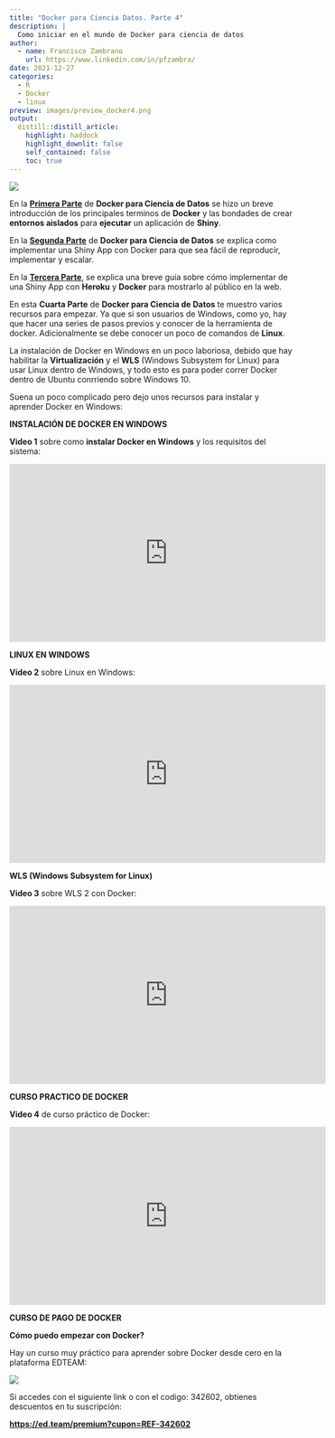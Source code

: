 ```yaml
---
title: "Docker para Ciencia Datos. Parte 4"
description: |
  Como iniciar en el mundo de Docker para ciencia de datos
author:
  - name: Francisco Zambrano
    url: https://www.linkedin.com/in/pfzambra/
date: 2021-12-27
categories:
  - R
  - Docker
  - linux
preview: images/preview_docker4.png
output: 
  distill::distill_article:
    highlight: haddock
    highlight_downlit: false
    self_contained: false
    toc: true
---
```


![](images/preview_docker4.png)

En la [**Primera Parte**](https://francisco-data.netlify.app/posts/2021-12-14-docker-ds-part-1/) de **Docker para Ciencia de Datos** se hizo un breve introducción de los principales terminos de **Docker** y las bondades de crear **entornos aislados** para **ejecutar** un aplicación de **Shiny**.

En la [**Segunda Parte**](https://francisco-data.netlify.app/posts/2021-12-20-dockerizar-shiny/) de **Docker para Ciencia de Datos** se explica como implementar una Shiny App con Docker para que sea fácil de reproducir, implementar y escalar.

En la [**Tercera Parte**](https://francisco-data.netlify.app/posts/2021-12-22-docker-ds-part-3/), se explica una breve guía sobre cómo implementar de una Shiny App con **Heroku** y **Docker** para mostrarlo al público en la web.

En esta **Cuarta Parte** de **Docker para Ciencia de Datos** te muestro varios recursos para empezar. Ya que si son usuarios de Windows, como yo, hay que hacer una series de pasos previos y conocer de la herramienta de docker. Adicionalmente se debe conocer un poco de comandos de **Linux**.

La instalación de Docker en Windows en un poco laboriosa, debido que hay habilitar la **Virtualización** y el **WLS** (Windows Subsystem for Linux) para usar Linux dentro de Windows, y todo esto es para poder correr  Docker dentro de Ubuntu conrriendo sobre Windows 10. 

Suena un poco complicado pero dejo unos recursos para instalar y aprender Docker en Windows:


**INSTALACIÓN DE DOCKER EN WINDOWS**

**Video 1** sobre como **instalar Docker en Windows** y los requisitos del sistema:

<iframe width="560" height="315" src="https://www.youtube.com/embed/dtPWnj5PKRg" title="YouTube video player" frameborder="0" allow="accelerometer; autoplay; clipboard-write; encrypted-media; gyroscope; picture-in-picture" allowfullscreen></iframe>


**LINUX EN WINDOWS**

**Video 2** sobre Linux en Windows:

<iframe width="560" height="315" src="https://www.youtube.com/embed/gm-Kym2iqss" title="YouTube video player" frameborder="0" allow="accelerometer; autoplay; clipboard-write; encrypted-media; gyroscope; picture-in-picture" allowfullscreen></iframe>

**WLS (Windows Subsystem for Linux)**

**Video 3** sobre WLS 2 con Docker:

<iframe width="560" height="315" src="https://www.youtube.com/embed/5RQbdMn04Oc" title="YouTube video player" frameborder="0" allow="accelerometer; autoplay; clipboard-write; encrypted-media; gyroscope; picture-in-picture" allowfullscreen></iframe>

**CURSO PRACTICO DE DOCKER**

**Video 4** de curso práctico de Docker:

<iframe width="560" height="315" src="https://www.youtube.com/embed/NVvZNmfqg6M" title="YouTube video player" frameborder="0" allow="accelerometer; autoplay; clipboard-write; encrypted-media; gyroscope; picture-in-picture" allowfullscreen></iframe>


**CURSO DE PAGO DE DOCKER**

**Cómo puedo empezar con Docker?**

Hay un curso muy práctico para aprender sobre Docker desde cero en la plataforma EDTEAM:

![](images/edteam.png)

Si accedes con el siguiente link o con el codigo: 342602, obtienes descuentos en tu suscripción:

**<https://ed.team/premium?cupon=REF-342602>**

